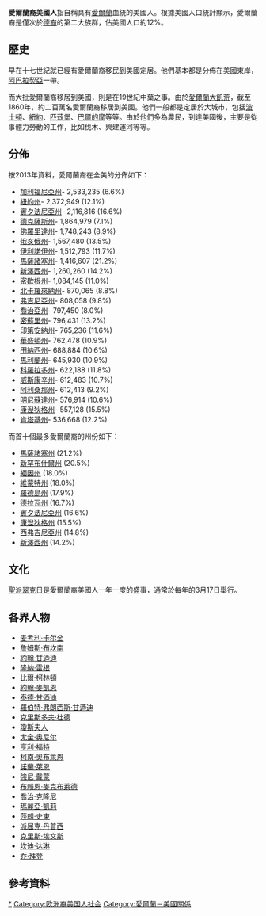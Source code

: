 {{noteTA
|1= zh-cn:圣帕特里克;zh-hk:聖博德;zh-tw:聖派翠克;
}}
{{Infobox Ethnic group
|group = 愛爾蘭裔美國人
|image=[[File:John_F._Kennedy,_White_House_photo_portrait,_looking_up.jpg|70px]][[File:Official_Portrait_of_President_Reagan_1981.jpg|70px]][[File:ONeill-Eugene-LOC.jpg|65px]]<br /><small>[[約翰·甘迺迪|約翰·甘迺迪]]、[[隆納·雷根|隆納·雷根]]、[[尤金·奥尼尔|尤金·奥尼尔]]、[[瓊斯夫人|瓊斯夫人]]</small>
|poptime =  35,975,855（2006）<ref>[http://factfinder.census.gov/servlet/ADPTable?_bm=y&-geo_id=01000US&-ds_name=ACS_2006_EST_G00_&-_lang=en&-_caller=geoselect&-format= 美國2006年人口統計，於2008年4月13日查閱。]</ref>
|popplace = [[美國東北部|美國東北部]]、[[美國南部|南部]]、[[美國中西部|中西部]]、[[美國西岸|美國西岸]]
|langs = [[美國英語|美國英語]]、[[愛爾蘭語|愛爾蘭語]]
|rels = [[基督新教|基督新教]]、[[羅馬天主教|羅馬天主教]]及其他
|related= }}

'''愛爾蘭裔美國人'''指自稱具有[[愛爾蘭|愛爾蘭]]血統的美國人。根據美國人口統計顯示，愛爾蘭裔是僅次於[[德裔美國人|德裔]]的第二大族群，佔美國人口約12%。

==歷史==
早在十七世紀就已經有愛爾蘭裔移民到美國定居。他們基本都是分佈在美國東岸，[[阿巴拉契亞|阿巴拉契亞]]一帶。

而大批愛爾蘭裔移居到美國，則是在19世紀中葉之事。由於[[愛爾蘭大飢荒|愛爾蘭大飢荒]]，截至1860年，約二百萬名愛爾蘭裔移居到美國。他們一般都是定居於大城市，包括[[波士頓|波士頓]]、[[紐約|紐約]]、[[匹茲堡|匹茲堡]]、[[巴爾的摩|巴爾的摩]]等等。由於他們多為農民，到達美國後，主要是從事體力勞動的工作，比如伐木、興建運河等等。

==分佈==
按2013年資料，愛爾蘭裔在全美的分佈如下：

*[[加利福尼亞州|加利福尼亞州]]- 2,533,235     (6.6%)
*[[紐約州|紐約州]]- 2,372,949       (12.1%)
*[[賓夕法尼亞州|賓夕法尼亞州]]- 2,116,816   (16.6%)
*[[德克薩斯州|德克薩斯州]]- 1,864,979          (7.1%)
*[[佛羅里達州|佛羅里達州]]- 1,748,243        (8.9%)
*[[俄亥俄州|俄亥俄州]]- 1,567,480           (13.5%)
*[[伊利諾伊州|伊利諾伊州]]- 1,512,793       (11.7%)
*[[馬薩諸塞州|馬薩諸塞州]]- 1,416,607  (21.2%)
*[[新澤西州|新澤西州]]- 1,260,260     (14.2%)
*[[密歇根州|密歇根州]]- 1,084,145       (11.0%)
*[[北卡羅來納州|北卡羅來納州]]- 870,065   (8.8%)
*[[弗吉尼亞州|弗吉尼亞州]]- 808,058         (9.8%)
*[[喬治亞州|喬治亞州]]- 797,450 (8.0%)
*[[密蘇里州|密蘇里州]]- 796,431         (13.2%)
*[[印第安納州|印第安納州]]- 765,236          (11.6%)
*[[華盛頓州|華盛頓州]]- 762,478 (10.9%)
*[[田納西州|田納西州]]- 688,884        (10.6%)
*[[馬利蘭州|馬利蘭州]]- 645,930         (10.9%)
*[[科羅拉多州|科羅拉多州]]- 622,188         (11.8%)
*[[威斯康辛州|威斯康辛州]]- 612,483        (10.7%)
*[[阿利桑那州|阿利桑那州]]- 612,413          (9.2%)
*[[明尼蘇達州|明尼蘇達州]]- 576,914        (10.6%)
*[[康湼狄格州|康湼狄格州]]- 557,128      (15.5%)
*[[肯塔基州|肯塔基州]]- 536,668         (12.2%)

而首十個最多愛爾蘭裔的州份如下：

* [[馬薩諸塞州|馬薩諸塞州]] (21.2%)
* [[新罕布什爾州|新罕布什爾州]] (20.5%)
* [[緬因州|緬因州]] (18.0%)
* [[維蒙特州|維蒙特州]] (18.0%)
* [[羅德島州|羅德島州]] (17.9%)
* [[德拉瓦州|德拉瓦州]] (16.7%)
* [[賓夕法尼亞州|賓夕法尼亞州]] (16.6%)
* [[康湼狄格州|康湼狄格州]] (15.5%)
* [[西弗吉尼亞州|西弗吉尼亞州]] (14.8%)
* [[新澤西州|新澤西州]] (14.2%)

== 文化 ==
[[聖派翠克日|聖派翠克日]]是愛爾蘭裔美國人一年一度的盛事，通常於每年的3月17日舉行。

== 各界人物 ==
* [[麦考利·卡尔金|麦考利·卡尔金]]
* [[詹姆斯·布坎南|詹姆斯·布坎南]]
* [[約翰·甘迺迪|約翰·甘迺迪]]
* [[隆納·雷根|隆納·雷根]]
* [[比爾·柯林頓|比爾·柯林頓]]
* [[約翰·麥凱恩|約翰·麥凱恩]]
* [[泰德·甘迺迪|泰德·甘迺迪]]
* [[羅伯特·弗朗西斯·甘迺迪|羅伯特·弗朗西斯·甘迺迪]]
* [[克里斯多夫·杜德|克里斯多夫·杜德]]
* [[瓊斯夫人|瓊斯夫人]]
* [[尤金·奥尼尔|尤金·奥尼尔]]
* [[亨利·福特|亨利·福特]]
* [[柯南·奧布萊恩|柯南·奧布萊恩]]
* [[諾蘭·萊恩|諾蘭·萊恩]]
* [[強尼·戴蒙|強尼·戴蒙]]
* [[布賴恩·麥克布萊德|布賴恩·麥克布萊德]]
* [[喬治·克隆尼|喬治·克隆尼]]
* [[瑪麗亞·凱莉|瑪麗亞·凱莉]]
* [[莎朗·史東|莎朗·史東]]
* [[派屈克·丹普西|派屈克·丹普西]]
* [[克里斯·埃文斯|克里斯·埃文斯]]
* [[坎迪·达琳|坎迪·达琳]]
* [[乔·拜登|乔·拜登]]

== 參考資料 ==
{{reflist}}
{{歐洲裔美國人}}

[[Category:愛爾蘭裔美國人|*]]
[[Category:欧洲裔美国人社会|Category:欧洲裔美国人社会]]
[[Category:愛爾蘭－美國關係|Category:愛爾蘭－美國關係]]